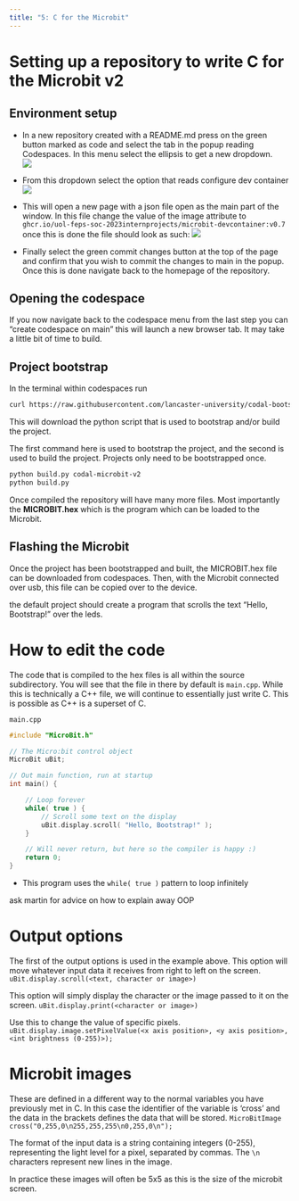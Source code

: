 ```yaml
---
title: "5: C for the Microbit"
---
```


# Setting up a repository to write C for the Microbit v2

## Environment setup
- In a new repository created with a README.md press on the green button marked as code and select the tab in the popup reading Codespaces. In this menu select the ellipsis to get a new dropdown.  
![](/img/github_code.png)  

- From this dropdown select the option that reads configure dev container  
![](/img/config-dec-cont.png)

- This will open a new page with a json file open as the main part of the window. In this file change the value of the image attribute to `ghcr.io/uol-feps-soc-2023internprojects/microbit-devcontainer:v0.7` once this is done the file should look as such:
![](/img/devcontainer-json-example.png)

- Finally select the green commit changes button at the top of the page and confirm that you wish to commit the changes to main in the popup. Once this is done navigate back to the homepage of the repository.

## Opening the codespace
If you now navigate back to the codespace menu from the last step you can "create codespace on main" this will launch a new browser tab. It may take a little bit of time to build.

## Project bootstrap
In the terminal within codespaces run   
``` bash
curl https://raw.githubusercontent.com/lancaster-university/codal-bootstrap/main/build.py > build.py
```
This will download the python script that is used to bootstrap and/or build the project.

The first command here is used to bootstrap the project, and the second is used to build the project. Projects only need to be bootstrapped once.
``` default
python build.py codal-microbit-v2
python build.py
```
Once compiled the repository will have many more files. Most importantly the **MICROBIT.hex** which is the program which can be loaded to the Microbit.

## Flashing the Microbit
Once the project has been bootstrapped and built, the MICROBIT.hex file can be downloaded from codespaces. Then, with the Microbit connected over usb, this file can be copied over to the device.

the default project should create a program that scrolls the text "Hello, Bootstrap!" over the leds.

# How to edit the code
The code that is compiled to the hex files is all within the source subdirectory. You will see that the file in there by default is `main.cpp`. While this is technically a C++ file, we will continue to essentially just write C. This is possible as C++ is a superset of C. 

`main.cpp`
``` cpp
#include "MicroBit.h"

// The Micro:bit control object
MicroBit uBit;

// Out main function, run at startup
int main() {

    // Loop forever
    while( true ) {
        // Scroll some text on the display
        uBit.display.scroll( "Hello, Bootstrap!" );
    }

    // Will never return, but here so the compiler is happy :)
    return 0;
}
```
- This program uses the `while( true )` pattern to loop infinitely 


ask martin for advice on how to explain away OOP

# Output options
The first of the output options is used in the example above. This option will move whatever input data it receives from right to left on the screen.
`uBit.display.scroll(<text, character or image>)`

This option will simply display the character or the image passed to it on the screen.
`uBit.display.print(<character or image>)`

Use this to change the value of specific pixels.
`uBit.display.image.setPixelValue(<x axis position>, <y axis position>, <int brightness (0-255)>);`

# Microbit images
These are defined in a different way to the normal variables you have previously met in C. In this case  the identifier of the variable is 'cross' and the data in the brackets defines the data that will be stored.
`MicroBitImage cross("0,255,0\n255,255,255\n0,255,0\n");`

The format of the input data is a string containing integers (0-255), representing the light level for a pixel, separated by commas. The `\n` characters represent new lines in the image. 

In practice these images will often be 5x5 as this is the size of the microbit screen.
